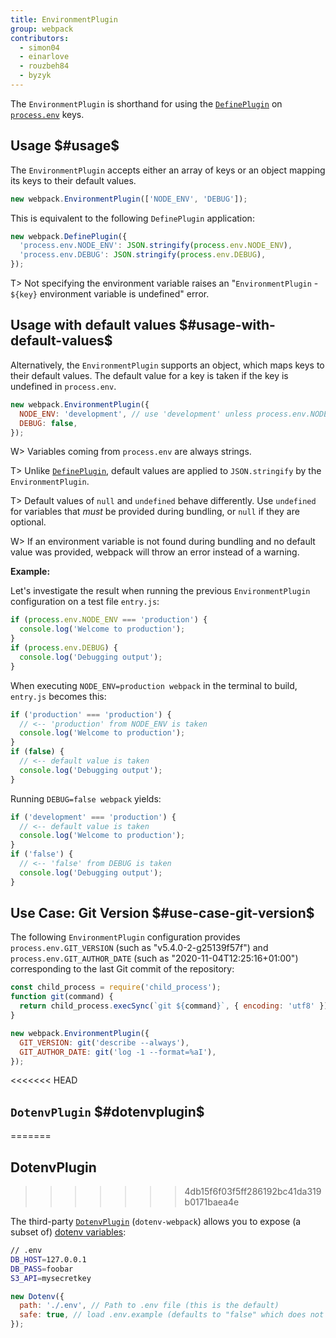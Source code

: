 ```yaml
---
title: EnvironmentPlugin
group: webpack
contributors:
  - simon04
  - einarlove
  - rouzbeh84
  - byzyk
---
```


The `EnvironmentPlugin` is shorthand for using the [`DefinePlugin`](/plugins/define-plugin) on [`process.env`](https://nodejs.org/api/process.html#process_process_env) keys.

## Usage $#usage$

The `EnvironmentPlugin` accepts either an array of keys or an object mapping its keys to their default values.

```javascript
new webpack.EnvironmentPlugin(['NODE_ENV', 'DEBUG']);
```

This is equivalent to the following `DefinePlugin` application:

```javascript
new webpack.DefinePlugin({
  'process.env.NODE_ENV': JSON.stringify(process.env.NODE_ENV),
  'process.env.DEBUG': JSON.stringify(process.env.DEBUG),
});
```

T> Not specifying the environment variable raises an "`EnvironmentPlugin` - `${key}` environment variable is undefined" error.

## Usage with default values $#usage-with-default-values$

Alternatively, the `EnvironmentPlugin` supports an object, which maps keys to their default values. The default value for a key is taken if the key is undefined in `process.env`.

```javascript
new webpack.EnvironmentPlugin({
  NODE_ENV: 'development', // use 'development' unless process.env.NODE_ENV is defined
  DEBUG: false,
});
```

W> Variables coming from `process.env` are always strings.

T> Unlike [`DefinePlugin`](/plugins/define-plugin), default values are applied to `JSON.stringify` by the `EnvironmentPlugin`.

T> Default values of `null` and `undefined` behave differently. Use `undefined` for variables that _must_ be provided during bundling, or `null` if they are optional.

W> If an environment variable is not found during bundling and no default value was provided, webpack will throw an error instead of a warning.

**Example:**

Let's investigate the result when running the previous `EnvironmentPlugin` configuration on a test file `entry.js`:

```javascript
if (process.env.NODE_ENV === 'production') {
  console.log('Welcome to production');
}
if (process.env.DEBUG) {
  console.log('Debugging output');
}
```

When executing `NODE_ENV=production webpack` in the terminal to build, `entry.js` becomes this:

```javascript
if ('production' === 'production') {
  // <-- 'production' from NODE_ENV is taken
  console.log('Welcome to production');
}
if (false) {
  // <-- default value is taken
  console.log('Debugging output');
}
```

Running `DEBUG=false webpack` yields:

```javascript
if ('development' === 'production') {
  // <-- default value is taken
  console.log('Welcome to production');
}
if ('false') {
  // <-- 'false' from DEBUG is taken
  console.log('Debugging output');
}
```

## Use Case: Git Version $#use-case-git-version$

The following `EnvironmentPlugin` configuration provides `process.env.GIT_VERSION` (such as "v5.4.0-2-g25139f57f") and `process.env.GIT_AUTHOR_DATE` (such as "2020-11-04T12:25:16+01:00") corresponding to the last Git commit of the repository:

```javascript
const child_process = require('child_process');
function git(command) {
  return child_process.execSync(`git ${command}`, { encoding: 'utf8' }).trim();
}

new webpack.EnvironmentPlugin({
  GIT_VERSION: git('describe --always'),
  GIT_AUTHOR_DATE: git('log -1 --format=%aI'),
});
```

<<<<<<< HEAD
## `DotenvPlugin` $#dotenvplugin$
=======
## DotenvPlugin
>>>>>>> 4db15f6f03f5ff286192bc41da319b0171baea4e

The third-party [`DotenvPlugin`](https://github.com/mrsteele/dotenv-webpack) (`dotenv-webpack`) allows you to expose (a subset of) [dotenv variables](https://www.npmjs.com/package/dotenv):

```bash
// .env
DB_HOST=127.0.0.1
DB_PASS=foobar
S3_API=mysecretkey
```

```javascript
new Dotenv({
  path: './.env', // Path to .env file (this is the default)
  safe: true, // load .env.example (defaults to "false" which does not use dotenv-safe)
});
```
